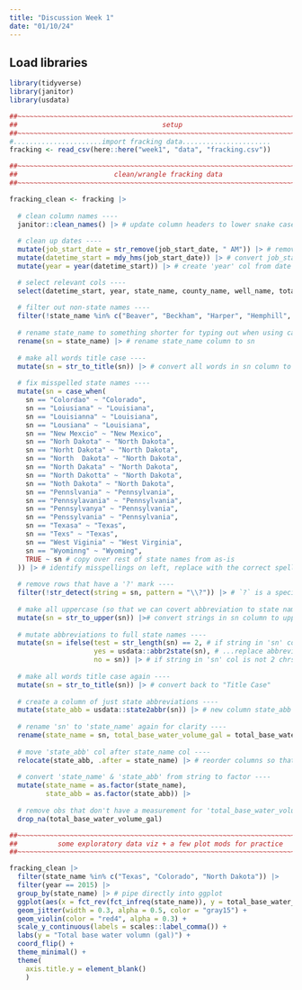 ```yaml
---
title: "Discussion Week 1"
date: "01/10/24"
---
```


## Load libraries
```r
library(tidyverse)
library(janitor)
library(usdata)
```
```r
##~~~~~~~~~~~~~~~~~~~~~~~~~~~~~~~~~~~~~~~~~~~~~~~~~~~~~~~~~~~~~~~~~~~~~~~~~~~~~~
##                                    setup                                 ----
##~~~~~~~~~~~~~~~~~~~~~~~~~~~~~~~~~~~~~~~~~~~~~~~~~~~~~~~~~~~~~~~~~~~~~~~~~~~~~~
#......................import fracking data......................
fracking <- read_csv(here::here("week1", "data", "fracking.csv"))
```

```r
##~~~~~~~~~~~~~~~~~~~~~~~~~~~~~~~~~~~~~~~~~~~~~~~~~~~~~~~~~~~~~~~~~~~~~~~~~~~~~~
##                        clean/wrangle fracking data                       ----
##~~~~~~~~~~~~~~~~~~~~~~~~~~~~~~~~~~~~~~~~~~~~~~~~~~~~~~~~~~~~~~~~~~~~~~~~~~~~~~

fracking_clean <- fracking |> 
  
  # clean column names ----
  janitor::clean_names() |> # update column headers to lower snake case "_"
  
  # clean up dates ----
  mutate(job_start_date = str_remove(job_start_date, " AM")) |> # remove 'AM' from the job_start_date column
  mutate(datetime_start = mdy_hms(job_start_date)) |> # convert job_start_date from string to datetime (save to new col datetime_start)
  mutate(year = year(datetime_start)) |> # create 'year' col from date

  # select relevant cols ----
  select(datetime_start, year, state_name, county_name, well_name, total_base_water_volume) |> # choose important columns by selecting by column name
  
  # filter out non-state names ----
  filter(!state_name %in% c("Beaver", "Beckham", "Harper", "Hemphill", "Midland", "Red River", "Roosevelt", "Rusk", "State", "WARD")) |> # remove any rows that are not a state name in the state_name column
  
  # rename state_name to something shorter for typing out when using case_when (not necessary) ----
  rename(sn = state_name) |> # rename state_name column to sn
  
  # make all words title case ----
  mutate(sn = str_to_title(sn)) |> # convert all words in sn column to "Title Case"
  
  # fix misspelled state names ----
  mutate(sn = case_when(
    sn == "Colordao" ~ "Colorado",
    sn == "Loiusiana" ~ "Louisiana",
    sn == "Louisianna" ~ "Louisiana",
    sn == "Lousiana" ~ "Louisiana",
    sn == "New Mexcio" ~ "New Mexico",
    sn == "Norh Dakota" ~ "North Dakota",
    sn == "Norht Dakota" ~ "North Dakota",
    sn == "North  Dakota" ~ "North Dakota",
    sn == "North Dakata" ~ "North Dakota",
    sn == "North Dakotta" ~ "North Dakota",
    sn == "Noth Dakota" ~ "North Dakota",
    sn == "Pennslvania" ~ "Pennsylvania",
    sn == "Pennsylavania" ~ "Pennsylvania",
    sn == "Pennsylvanya" ~ "Pennsylvania",
    sn == "Penssylvania" ~ "Pennsylvania",
    sn == "Texasa" ~ "Texas",
    sn == "Texs" ~ "Texas", 
    sn == "West Viginia" ~ "West Virginia",
    sn == "Wyominng" ~ "Wyoming", 
    TRUE ~ sn # copy over rest of state names from as-is
  )) |> # identify misspellings on left, replace with the correct spelling on the right
  
  # remove rows that have a '?' mark ----
  filter(!str_detect(string = sn, pattern = "\\?")) |> # `?` is a special chr; escape with `\\` prefix
  
  # make all uppercase (so that we can covert abbreviation to state names) ----
  mutate(sn = str_to_upper(sn)) |># convert strings in sn column to uppercase
  
  # mutate abbreviations to full state names ----
  mutate(sn = ifelse(test = str_length(sn) == 2, # if string in 'sn' col is 2 chrs long...
                     yes = usdata::abbr2state(sn), # ...replace abbreviation with full state name 
                     no = sn)) |> # if string in 'sn' col is not 2 chrs long, keep state name as-is
  
  # make all words title case again ----
  mutate(sn = str_to_title(sn)) |> # convert back to "Title Case"
  
  # create a column of just state abbreviations ----
  mutate(state_abb = usdata::state2abbr(sn)) |> # new column state_abb with state abbreviations
  
  # rename 'sn' to 'state_name' again for clarity ----
  rename(state_name = sn, total_base_water_volume_gal = total_base_water_volume) |> # rename sn back to state_name, add units of gallons to total_base_water_volume column name
  
  # move 'state_abb' col after state_name col ----
  relocate(state_abb, .after = state_name) |> # reorder columns so that state_name comes before state_abb
  
  # convert 'state_name' & 'state_abb' from string to factor ----
  mutate(state_name = as.factor(state_name),
         state_abb = as.factor(state_abb)) |> 
  
  # remove obs that don't have a measurement for 'total_base_water_volume' (NA) ----
  drop_na(total_base_water_volume_gal)
```

```r
##~~~~~~~~~~~~~~~~~~~~~~~~~~~~~~~~~~~~~~~~~~~~~~~~~~~~~~~~~~~~~~~~~~~~~~~~~~~~~~
##          some exploratory data viz + a few plot mods for practice        ----
##~~~~~~~~~~~~~~~~~~~~~~~~~~~~~~~~~~~~~~~~~~~~~~~~~~~~~~~~~~~~~~~~~~~~~~~~~~~~~~

fracking_clean |> 
  filter(state_name %in% c("Texas", "Colorado", "North Dakota")) |> 
  filter(year == 2015) |> 
  group_by(state_name) |> # pipe directly into ggplot
  ggplot(aes(x = fct_rev(fct_infreq(state_name)), y = total_base_water_volume_gal)) + # need to reverse fct order for coord_flip() (plots lowest freq at top by default)
  geom_jitter(width = 0.3, alpha = 0.5, color = "gray15") +
  geom_violin(color = "red4", alpha = 0.3) +
  scale_y_continuous(labels = scales::label_comma()) +
  labs(y = "Total base water volumn (gal)") +
  coord_flip() +
  theme_minimal() +
  theme(
    axis.title.y = element_blank()
    ) 
```

